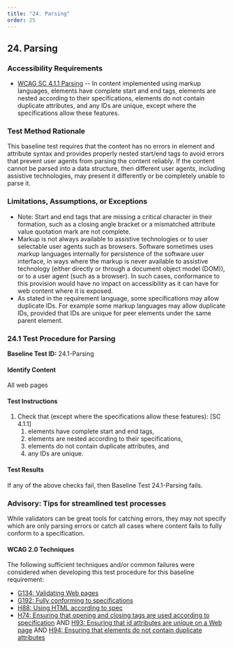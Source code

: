 ```yaml
---
title: "24. Parsing"
order: 25
---
```

## 24. Parsing

### Accessibility Requirements

-   [WCAG SC 4.1.1 Parsing](https://www.w3.org/TR/UNDERSTANDING-WCAG20/ensure-compat-parses.html) -- In content implemented using markup languages, elements have complete start and end tags, elements are nested according to their specifications, elements do not contain duplicate attributes, and any IDs are unique, except where the specifications allow these features.

### Test Method Rationale

This baseline test requires that the content has no errors in element and attribute syntax and provides properly nested start/end tags to avoid errors that prevent user agents from parsing the content reliably. If the content cannot be parsed into a data structure, then different user agents, including assistive technologies, may present it differently or be completely unable to parse it.

### Limitations, Assumptions, or Exceptions

-   Note: Start and end tags that are missing a critical character in their formation, such as a closing angle bracket or a mismatched attribute value quotation mark are not complete.
-   Markup is not always available to assistive technologies or to user selectable user agents such as browsers. Software sometimes uses markup languages internally for persistence of the software user interface, in ways where the markup is never available to assistive technology (either directly or through a document object model (DOM)), or to a user agent (such as a browser). In such cases, conformance to this provision would have no impact on accessibility as it can have for web content where it is exposed.
-   As stated in the requirement language, some specifications may allow duplicate IDs. For example some markup languages may allow duplicate IDs, provided that IDs are unique for peer elements under the same parent element.

### 24.1 Test Procedure for Parsing

**Baseline Test ID:** 24.1-Parsing
#### Identify Content
<p id="1IC">All web pages</p>

#### Test Instructions
<ol id="1TI">
    <li id="1TI-1">
    Check that (except where the specifications allow these features): [SC 4.1.1]
        <ol>
        <li id="1TI-1i">elements have complete start and end tags,</li>
        <li id="1TI-1ii">elements are nested according to their specifications,</li>
        <li id="1TI-1iii">elements do not contain duplicate attributes, and</li>
        <li id="1TI-1iv">any IDs are unique.</li>
        </ol></li>
</ol>

#### Test Results
<p id="1TR">If any of the above checks fail, then Baseline Test 24.1-Parsing fails.</p>

### Advisory: Tips for streamlined test processes

While validators can be great tools for catching errors, they may not specify which are only parsing errors or catch all cases where content fails to fully conform to a specification.

#### WCAG 2.0 Techniques
The following sufficient techniques and/or common failures were considered when developing this test procedure for this baseline requirement:
-   [G134: Validating Web pages](https://www.w3.org/TR/WCAG20-TECHS/G134.html)
-   [G192: Fully conforming to specifications](https://www.w3.org/TR/WCAG20-TECHS/G192.html)
-   [H88: Using HTML according to spec](https://www.w3.org/TR/WCAG20-TECHS/H88.html)
-   [H74: Ensuring that opening and closing tags are used according to specification](https://www.w3.org/TR/WCAG20-TECHS/H74.html) AND [H93: Ensuring that id attributes are unique on a Web page](https://www.w3.org/TR/WCAG20-TECHS/H93.html) AND [H94: Ensuring that elements do not contain duplicate attributes](https://www.w3.org/TR/WCAG20-TECHS/H94.html)
